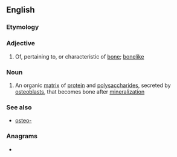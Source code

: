==English==

===Etymology===
{{confix|en|osteo|oid}}

===Adjective===
{{en-adj}}

# Of, pertaining to, or characteristic of [[bone]]; [[bonelike]]

===Noun===
{{wikipedia}}
{{en-noun}}

# An organic [[matrix]] of [[protein]] and [[polysaccharide]]s, secreted by [[osteoblast]]s, that becomes bone after [[mineralization]]

===See also===
* [[osteo-]]

===Anagrams===
* {{anagrams|en|dootsie|sootied}}